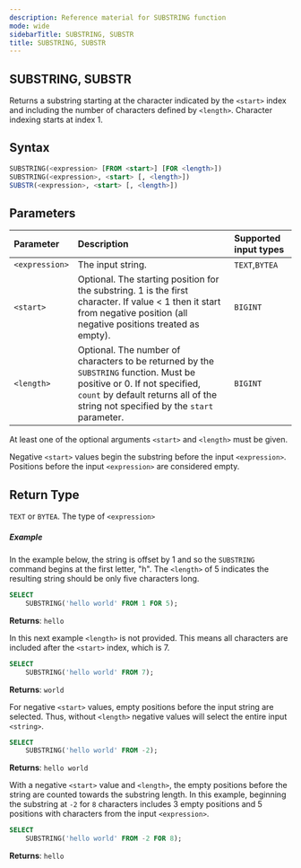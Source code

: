 ```yaml
---
description: Reference material for SUBSTRING function
mode: wide
sidebarTitle: SUBSTRING, SUBSTR
title: SUBSTRING, SUBSTR
---
```

## SUBSTRING, SUBSTR

Returns a substring starting at the character indicated by the `<start>` index and including the number of characters defined by `<length>`.
Character indexing starts at index 1.


## Syntax


```sql
SUBSTRING(<expression> [FROM <start>] [FOR <length>])
SUBSTRING(<expression>, <start> [, <length>])
SUBSTR(<expression>, <start> [, <length>])
```

## Parameters


| Parameter      | Description                                                                                                                                                                                                  | Supported input types |
|:---------------|:-------------------------------------------------------------------------------------------------------------------------------------------------------------------------------------------------------------|:----------------------|
| `<expression>` | The input string.   	                                                                                                                                                                                        | `TEXT`,`BYTEA`        |
| `<start>`      | Optional. The starting position for the substring. 1 is the first character. If value < 1 then it start from negative position (all negative positions treated as empty).                                    | `BIGINT`              |
| `<length>`     | Optional. The number of characters to be returned by the `SUBSTRING` function. Must be positive or 0. If not specified, `count` by default returns all of the string not specified by the `start` parameter. | `BIGINT`              |

At least one of the optional arguments `<start>` and `<length>` must be given.

Negative `<start>` values begin the substring before the input `<expression>`. Positions before the input `<expression>` are considered empty.

## Return Type
`TEXT` or `BYTEA`. The type of `<expression>`

##### Example


In the example below, the string is offset by 1 and so the `SUBSTRING` command begins at the first letter, "h". The `<length>` of 5 indicates the resulting string should be only five characters long.

```sql
SELECT
	SUBSTRING('hello world' FROM 1 FOR 5);
```

**Returns**: `hello`

In this next example `<length>` is not provided. This means all characters are included after the `<start>` index, which is 7.

```sql
SELECT
	SUBSTRING('hello world' FROM 7);
```

**Returns**: `world`

For negative `<start>` values, empty positions before the input string are selected. Thus, without `<length>` negative values will select the entire input `<string>`.

```sql
SELECT
	SUBSTRING('hello world' FROM -2);
```

**Returns**: `hello world`

With a negative `<start>` value and `<length>`, the empty positions before the string are counted towards the substring length. In this example, beginning the substring at `-2` for `8` characters includes 3 empty positions and 5 positions with characters from the input `<expression>`.

```sql
SELECT
	SUBSTRING('hello world' FROM -2 FOR 8);
```

**Returns**: `hello`

